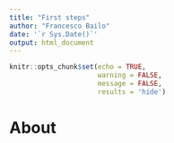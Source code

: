 ```yaml
---
title: "First steps"
author: "Francesco Bailo"
date: '`r Sys.Date()`'
output: html_document
---
```



```r

knitr::opts_chunk$set(echo = TRUE, 
                      warning = FALSE, 
                      message = FALSE, 
                      results = 'hide')

```


# About
